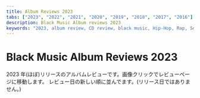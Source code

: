 ```yaml
---
title: Album Reviews 2023
tabs: ["2023", "2022", "2021", "2020", "2019", "2018", "2017", "2016"]
description: Black Music Album reviews 2023
keywords: "2023, album review, CD review, black music, Hip-Hop, Rap, Soul, R&B"
---
```



# Black Music Album Reviews 2023

<PageDescription>

2023 年(ほぼ)リリースのアルバムレビューです。画像クリックでレビューページに移動します。
レビュー日の新しい順に並んでます。(リリース日ではありません。)

</PageDescription>

<Row>
  <Column colMd={2} colLg={3} noGutterMdLeft>
    <Review1 />
  </Column>
  <Column colMd={2} colLg={3} noGutterMdLeft>
    <Review2 />
  </Column>
  <Column colMd={2} colLg={3} noGutterMdLeft>
    <Review3 />
  </Column>
  <Column colMd={2} colLg={3} noGutterMdLeft>
    <Review4 />
  </Column>
</Row>

<Row>
  <Column colMd={2} colLg={3} noGutterMdLeft>
    <Review5 />
  </Column>
  <Column colMd={2} colLg={3} noGutterMdLeft>
    <Review6 />
  </Column>
  <Column colMd={2} colLg={3} noGutterMdLeft>
    <Review7 />
  </Column>
  <Column colMd={2} colLg={3} noGutterMdLeft>
    <Review8 />
  </Column>
</Row>

<Row>
  <Column colMd={2} colLg={3} noGutterMdLeft>
    <Review9 />
  </Column>
  <Column colMd={2} colLg={3} noGutterMdLeft>
    <Review10 />
  </Column>
  <Column colMd={2} colLg={3} noGutterMdLeft>
    <Review11 />
  </Column>
  <Column colMd={2} colLg={3} noGutterMdLeft>
    <Review12 />
  </Column>
</Row>

<Row>
  <Column colMd={2} colLg={3} noGutterMdLeft>
    <Review13 />
  </Column>
  <Column colMd={2} colLg={3} noGutterMdLeft>
    <Review14 />
  </Column>
  <Column colMd={2} colLg={3} noGutterMdLeft>
    <Review15 />
  </Column>
  <Column colMd={2} colLg={3} noGutterMdLeft>
    <Review16 />
  </Column>
</Row>

<Row>
  <Column colMd={2} colLg={3} noGutterMdLeft>
    <Review17 />
  </Column>
  <Column colMd={2} colLg={3} noGutterMdLeft>
    <Review18 />
  </Column>
  <Column colMd={2} colLg={3} noGutterMdLeft>
    <Review19 />
  </Column>
  <Column colMd={2} colLg={3} noGutterMdLeft>
    <Review20 />
  </Column>
</Row>

<Row>
  <Column colMd={2} colLg={3} noGutterMdLeft>
    <Review21 />
  </Column>
  <Column colMd={2} colLg={3} noGutterMdLeft>
    <Review22 />
  </Column>
  <Column colMd={2} colLg={3} noGutterMdLeft>
    <Review23 />
  </Column>
  <Column colMd={2} colLg={3} noGutterMdLeft>
    <Review24 />
  </Column>
</Row>

<Row>
  <Column colMd={2} colLg={3} noGutterMdLeft>
    <Review25 />
  </Column>
  <Column colMd={2} colLg={3} noGutterMdLeft>
    <Review26 />
  </Column>
  <Column colMd={2} colLg={3} noGutterMdLeft>
    <Review27 />
  </Column>
  <Column colMd={2} colLg={3} noGutterMdLeft>
    <Review28 />
  </Column>
</Row>

<Row>
  <Column colMd={2} colLg={3} noGutterMdLeft>
    <Review29 />
  </Column>
  <Column colMd={2} colLg={3} noGutterMdLeft>
    <Review30 />
  </Column>
  <Column colMd={2} colLg={3} noGutterMdLeft>
    <Review31 />
  </Column>
</Row>